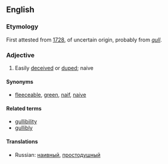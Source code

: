 ==English==
===Etymology===
First attested from [[w:1728|1728]], of uncertain origin, probably from ''[[gull]]''.
===Adjective===
#Easily [[deceive]]d or [[dupe]]d; naive
====Synonyms====
*[[fleeceable]], [[green]], [[naif]], [[naive]]
====Related terms====
*[[gullibility]]
*[[gullibly]]
====Translations====
*Russian: [[наивный]], [[простодушный]]